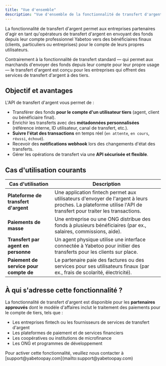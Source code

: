 ```yaml
---
title: "Vue d'ensemble"
description: "Vue d'ensemble de la fonctionnalité de transfert d'argent"
---
```


La fonctionnalité de transfert d'argent permet aux entreprises partenaires d'agir en tant qu'opérateurs de transfert d'argent en envoyant des fonds depuis leur compte professionnel Yabetoo vers des bénéficiaires finaux (clients, particuliers ou entreprises) pour le compte de leurs propres utilisateurs.

Contrairement à la fonctionnalité de transfert standard — qui permet aux marchands d'envoyer des fonds depuis leur compte pour leur propre usage — le transfert d'argent est conçu pour les entreprises qui offrent des services de transfert d'argent à des tiers.

## Objectif et avantages

L'API de transfert d'argent vous permet de :

- Transférer des fonds **pour le compte d'un utilisateur tiers** (agent, client ou bénéficiaire final).
- Enrichir les transferts avec des **métadonnées personnalisées** (référence interne, ID utilisateur, canal de transfert, etc.).
- **Suivre l'état des transactions** en temps réel (`en attente`, `en cours`, `réussi`, `échoué`).
- Recevoir des **notifications webhook** lors des changements d'état des transferts.
- Gérer les opérations de transfert via une **API sécurisée et flexible**.

## Cas d'utilisation courants

| Cas d'utilisation                   | Description                                                                                                                |
| ----------------------------------- | -------------------------------------------------------------------------------------------------------------------------- |
| **Plateforme de transfert d'argent** | Une application fintech permet aux utilisateurs d'envoyer de l'argent à leurs proches. La plateforme utilise l'API de transfert pour traiter les transactions. |
| **Paiements de masse**              | Une entreprise ou une ONG distribue des fonds à plusieurs bénéficiaires (par ex., salaires, commissions, aide).            |
| **Transfert par agent en personne**  | Un agent physique utilise une interface connectée à Yabetoo pour initier des transferts pour les clients sur place.        |
| **Paiement de service pour compte de** | Le partenaire paie des factures ou des services pour ses utilisateurs finaux (par ex., frais de scolarité, électricité).  |

## À qui s'adresse cette fonctionnalité ?

La fonctionnalité de transfert d'argent est disponible pour les **partenaires approuvés** dont le modèle d'affaires inclut le traitement des paiements pour le compte de tiers, tels que :

- Les entreprises fintech ou les fournisseurs de services de transfert d'argent
- Les plateformes de paiement et de services financiers
- Les coopératives ou institutions de microfinance
- Les ONG et programmes de développement

<Note>
  Pour activer cette fonctionnalité, veuillez nous contacter à
  [support@yabetoopay.com](mailto:support@yabetoopay.com)
</Note>
